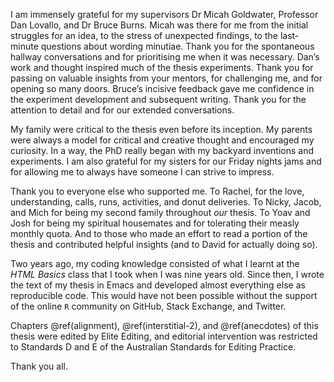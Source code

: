 I am immensely grateful for my supervisors Dr Micah Goldwater, Professor Dan
Lovallo, and Dr Bruce Burns. Micah was there for me from the initial struggles
for an idea, to the stress of unexpected findings, to the last-minute questions
about wording minutiae. Thank you for the spontaneous hallway conversations and
for prioritising me when it was necessary. Dan's work and thought inspired much
of the thesis experiments. Thank you for passing on valuable insights from your
mentors, for challenging me, and for opening so many doors. Bruce's incisive
feedback gave me confidence in the experiment development and subsequent
writing. Thank you for the attention to detail and for our extended
conversations.

My family were critical to the thesis even before its inception. My parents were
always a model for critical and creative thought and encouraged my curiosity.
In a way, the PhD really began with my backyard inventions and experiments. I am
also grateful for my sisters for our Friday nights jams and for allowing me to
always have someone I can strive to impress.

Thank you to everyone else who supported me. To Rachel, for the love,
understanding, calls, runs, activities, and donut deliveries. To Nicky, Jacob,
and Mich for being my second family throughout *our* thesis. To Yoav and Josh
for being my spiritual housemates and for tolerating their measly monthly quota.
And to those who made an effort to read a portion of the thesis and contributed
helpful insights (and to David for actually doing so).

Two years ago, my coding knowledge consisted of what I learnt at the *HTML
Basics* class that I took when I was nine years old. Since then, I wrote the
text of my thesis in Emacs and developed almost everything else as reproducible
code. This would have not been possible without the support of the online `R`
community on GitHub, Stack Exchange, and Twitter.

Chapters \@ref(alignment), \@ref(interstitial-2), and \@ref(anecdotes) of this
thesis were edited by Elite Editing, and editorial intervention was restricted
to Standards D and E of the Australian Standards for Editing Practice.

Thank you all.
